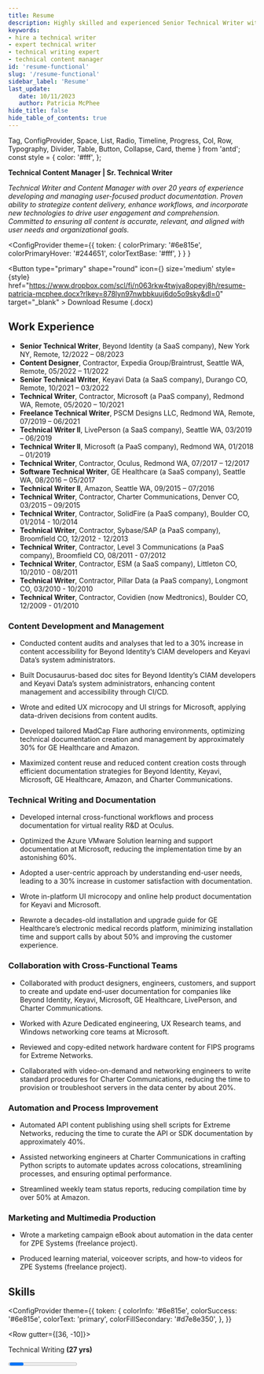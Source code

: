 ```yaml
---
title: Resume
description: Highly skilled and experienced Senior Technical Writer with a passion for crafting user-centric IT application and product documentation. Expert in optimizing content delivery, streamlining documentation processes, and leveraging cutting-edge technologies. Committed to enhancing user experience and ensuring the accuracy and relevance of product documentation.
keywords:
- hire a technical writer
- expert technical writer
- technical writing expert
- technical content manager
id: 'resume-functional'
slug: '/resume-functional'
sidebar_label: 'Resume'
last_update: 
   date: 10/11/2023
   author: Patricia McPhee
hide_title: false
hide_table_of_contents: true
---
```


  Tag, 
  ConfigProvider,
  Space, 
  List,
  Radio, 
  Timeline, 
  Progress, 
  Col, 
  Row, 
  Typography, 
  Divider, 
  Table, 
  Button,
  Collapse,
  Card,
  theme 
  } from 'antd';
const style = {
  color: '#fff',
};

**Technical Content Manager | Sr. Technical Writer**
 
*Technical Writer and Content Manager with over 20 years of experience developing and managing user-focused product documentation. Proven ability to strategize content delivery, enhance workflows, and incorporate new technologies to drive user engagement and comprehension. Committed to ensuring all content is accurate, relevant, and aligned with user needs and organizational goals.*

<ConfigProvider
  theme={{
    token: {
        colorPrimary: '#6e815e',
              colorPrimaryHover: '#244651',
              colorTextBase: '#fff',
      }
    }
  }
>
  <Button type="primary" shape="round" icon={<DownloadOutlined />} size='medium' style={style} href="https://www.dropbox.com/scl/fi/n063rkw4twjva8opeyj8h/resume-patricia-mcphee.docx?rlkey=878lyn97nwbbkuuj6do5o9sky&dl=0" target="_blank" >
          Download Resume (.docx)
        </Button>
</ConfigProvider>

## Work Experience

- **Senior Technical Writer**, Beyond Identity (a SaaS company), New York NY, Remote, 12/2022 – 08/2023
- **Content Designer**, Contractor, Expedia Group/Braintrust, Seattle WA, Remote, 05/2022 – 11/2022
- **Senior Technical Writer**, Keyavi Data (a SaaS company), Durango CO, Remote, 10/2021 – 03/2022
- **Technical Writer**, Contractor, Microsoft (a PaaS company), Redmond WA, Remote, 05/2020 – 10/2021
- **Freelance Technical Writer**, PSCM Designs LLC, Redmond WA, Remote, 07/2019 – 06/2021
- **Technical Writer II**, LivePerson (a SaaS company), Seattle WA, 03/2019 – 06/2019
- **Technical Writer II**, Microsoft (a PaaS company), Redmond WA, 01/2018 – 01/2019
- **Technical Writer**, Contractor, Oculus, Redmond WA, 07/2017 – 12/2017
- **Software Technical Writer**, GE Healthcare (a SaaS company), Seattle WA, 08/2016 – 05/2017
- **Technical Writer II**, Amazon, Seattle WA, 09/2015 – 07/2016
- **Technical Writer**, Contractor, Charter Communications, Denver CO, 03/2015 – 09/2015
- **Technical Writer**, Contractor, SolidFire (a PaaS company), Boulder CO, 01/2014 - 10/2014
- **Technical Writer**, Contractor, Sybase/SAP (a PaaS company), Broomfield CO, 12/2012 - 12/2013
- **Technical Writer**, Contractor, Level 3 Communications (a PaaS company), Broomfield CO, 08/2011 - 07/2012
- **Technical Writer**, Contractor, ESM (a SaaS company), Littleton CO, 10/2010 - 08/2011
- **Technical Writer**, Contractor, Pillar Data (a PaaS company), Longmont CO, 03/2010 - 10/2010
- **Technical Writer**, Contractor, Covidien (now Medtronics), Boulder CO, 12/2009 - 01/2010

### Content Development and Management

- Conducted content audits and analyses that led to a 30% increase in content accessibility for Beyond Identity’s CIAM developers and Keyavi Data’s system administrators.

- Built Docusaurus-based doc sites for Beyond Identity’s CIAM developers and Keyavi Data’s system administrators, enhancing content management and accessibility through CI/CD.

- Wrote and edited UX microcopy and UI strings for Microsoft, applying data-driven decisions from content audits.

- Developed tailored MadCap Flare authoring environments, optimizing technical documentation creation and management by approximately 30% for GE Healthcare and Amazon.

- Maximized content reuse and reduced content creation costs through efficient documentation strategies for Beyond Identity, Keyavi, Microsoft, GE Healthcare, Amazon, and Charter Communications.


### Technical Writing and Documentation

- Developed internal cross-functional workflows and process documentation for virtual reality R&D at Oculus.

- Optimized the Azure VMware Solution learning and support documentation at Microsoft, reducing the implementation time by an astonishing 60%.

- Adopted a user-centric approach by understanding end-user needs, leading to a 30% increase in customer satisfaction with documentation.

- Wrote in-platform UI microcopy and online help product documentation for Keyavi and Microsoft.

- Rewrote a decades-old installation and upgrade guide for GE Healthcare’s electronic medical records platform, minimizing installation time and support calls by about 50% and improving the customer experience.


### Collaboration with Cross-Functional Teams

- Collaborated with product designers, engineers, customers, and support to create and update end-user documentation for companies like Beyond Identity, Keyavi, Microsoft, GE Healthcare, LivePerson, and Charter Communications.

- Worked with Azure Dedicated engineering, UX Research teams, and Windows networking core teams at Microsoft.

- Reviewed and copy-edited network hardware content for FIPS programs for Extreme Networks.

- Collaborated with video-on-demand and networking engineers to write standard procedures for Charter Communications, reducing the time to provision or troubleshoot servers in the data center by about 20%. 

### Automation and Process Improvement

- Automated API content publishing using shell scripts for Extreme Networks, reducing the time to curate the API or SDK documentation by approximately 40%.

- Assisted networking engineers at Charter Communications in crafting Python scripts to automate updates across colocations, streamlining processes, and ensuring optimal performance. 

- Streamlined weekly team status reports, reducing compilation time by over 50% at Amazon.

### Marketing and Multimedia Production

- Wrote a marketing campaign eBook about automation in the data center for ZPE Systems (freelance project).

- Produced learning material, voiceover scripts, and how-to videos for ZPE Systems (freelance project).



## Skills

 <ConfigProvider
    theme={{
      token: {
        colorInfo: '#6e815e',
        colorSuccess: '#6e815e',
        colorText: 'primary',
        colorFillSecondary: '#d7e8e350',
      },
    }}
  >
<Row gutter={[36, -10]}>
  <Col flex="1 1 300px"><p class="progress">Technical Writing <b>(27 yrs)</b></p>
     <Progress percent={100} size="small" showInfo={true} /></Col>
  <Col flex="1 1 300px"><p class="progress">Content Strategy <b>(13 yrs)</b></p>
    <Progress percent={80} size="small" showInfo={true} /></Col>
  <Col flex="1 1 300px"><p class="progress">Information Architecture <b>(14 yrs)</b></p>
    <Progress percent={80} size="small" showInfo={true} /></Col>
</Row>
<Row gutter={[36, -10]}>
  <Col flex="1 1 300px"><p class="progress">Instructional Design <b>(4 yrs)</b></p>
    <Progress percent={70} size="small" showInfo={true} /></Col>
  <Col flex="1 1 300px"><p class="progress">Markdown <b>(13 yrs)</b></p>
         <Progress percent={90} size="small" showInfo={true} /></Col>
  <Col flex="1 1 300px"><p class="progress">HTML/CSS <b>(24 yrs)</b></p>
         <Progress percent={90} size="small" showInfo={true} /></Col>
</Row>
<Row gutter={[36, -10]}>  
  <Col flex="1 1 300px"><p class="progress">DITA/XML <b>(4 yrs)</b></p>
         <Progress percent={80} size="small" showInfo={true} /></Col>
  <Col flex="1 1 300px"><p class="progress">Figma <b>(3 yr)</b></p>
     <Progress percent={80} size="small" showInfo={true} /></Col>
  <Col flex="1 1 300px"><p class="progress">Accessibility Concepts <b>(1 yr)</b></p>
    <Progress percent={80} size="small" showInfo={true} /></Col>
</Row>
<Row gutter={[36, -10]}>
  <Col flex="1 1 300px"><p class="progress">Git/GitHub <b>(10 yrs)</b></p>
    <Progress percent={90} size="small" showInfo={true} /></Col>
    <Col flex="1 1 300px"><p class="progress">NodeJS/React <b>(3 yrs)</b></p>
    <Progress percent={80} size="small" showInfo={true} /></Col>
  <Col flex="1 1 300px"><p class="progress">JavaScript <b>(3 yrs)</b></p>
         <Progress percent={70} size="small" showInfo={true} /></Col>
  </Row>
  <Row gutter={[36, -10]}>
    <Col flex="1 1 300px"><p class="progress">Docusaurus <b>(4 yrs)</b></p>
         <Progress percent={90} size="small" showInfo={true} /></Col>
    <Col flex="1 1 300px"><p class="progress">MadCap Flare <b>(8 yrs)</b></p>
      <Progress percent={60} size="small" showInfo={true} /></Col>
    <Col flex="1 1 300px"><p class="progress">oXygen <b>(2 yrs)</b></p>
      <Progress percent={90} size="small" showInfo={true} /></Col>
  </Row>
  <Row gutter={[36, -10]}>
    <Col flex="1 1 300px"><p class="progress">Docs-as-Code/JAMstack <b>(5 yrs)</b></p>
         <Progress percent={70} size="small" showInfo={true} /></Col>
    <Col flex="1 1 300px"><p class="progress">Postman <b>(2 yrs)</b></p>
      <Progress percent={90} size="small" showInfo={true} /></Col>
    <Col flex="1 1 300px"><p class="progress">Python <b>(2 yrs)</b></p>
      <Progress percent={50} size="small" showInfo={true} /></Col>
  </Row>
  <Row gutter={[36, -10]}>
    <Col flex="1 1 300px"><p class="progress">Visual Studio <b>(10 yrs)</b></p>
         <Progress percent={70} size="small" showInfo={true} /></Col>
    <Col flex="1 1 300px"><p class="progress">Jira/Azure DevOps <b>(13 yrs)</b></p>
         <Progress percent={90} size="small" showInfo={true} /></Col>
    <Col flex="1 1 300px"><p class="progress">Slack <b>(8 yrs)</b></p>
         <Progress percent={90} size="small" showInfo={true} /></Col>
  </Row>
    <Row gutter={[36, -10]}>
    <Col flex="1 1 300px"><p class="progress">Confluence <b>(8 yrs)</b></p>
         <Progress percent={90} size="small" showInfo={true} /></Col>
    <Col flex="1 1 300px"><p class="progress">Notion <b>(2 yrs)</b></p>
         <Progress percent={50} size="small" showInfo={true} /></Col>
    <Col flex="1 1 300px"><p class="progress">SaaS <b>(2 yrs)</b></p>
         <Progress percent={70} size="small" showInfo={true} /></Col>  
  </Row>
  <Row gutter={[36, -10]}>
    <Col flex="1 1 300px"><p class="progress">ChatGPT/Bard/AI Prompt Writing <b>(1 yr)</b></p>
         <Progress percent={90} size="small" showInfo={true} /></Col>  
    <Col flex="1 1 300px"><p class="progress">Adobe InDesign/PageMaker <b>(24 yrs)</b></p>
         <Progress percent={70} size="small" showInfo={true} /></Col>
    <Col flex="1 1 300px"><p class="progress">Adobe Premiere <b>(2 yrs)</b></p>
         <Progress percent={70} size="small" showInfo={true} /></Col>         
  </Row>
  <Row gutter={[36, -10]}>
    <Col flex="1 1 300px"><p class="progress">Adobe Framemaker <b>(4 yrs)</b></p>
         <Progress percent={90} size="small" showInfo={true} /></Col>
    <Col flex="1 1 300px"><p class="progress">SnagIt <b>(13 yrs)</b></p>
         <Progress percent={90} size="small" showInfo={true} /></Col>
    <Col flex="1 1 300px"><p class="progress"></p></Col>         
  </Row>
  </ConfigProvider>

<hr />

## Documentation frameworks
Around 2015, I began using Markdown as the primary format for content, primarily in Confluence and other wiki platforms. In 2018, I started using static-site generators like Jekyll, Hugo, Gatsby, Docusaurus, and DocFX as my primary authoring environment. So far, my favorite has been Docusaurus. Although I like DocFX, it's a bit more complicated to set up.

| Framework | Platform | Role | Company |
| --- | --- | --- | --- |
| Docs-as-code/JAMstack   | Docusaurus  |  Author/Contributor<br />Information Architect<br />Lead Developer | Beyond Identity (2022-2023)<br />Keyavi Data (2021-2022)<br />A Tech Startup (2020)   |
| Docs-as-code/JAMstack   | DocFx   |  Author/Contributor  | Microsoft (2018, 2020-2021, 2022)   |
| Docs-as-code/JAMstack   | Jekyll   |  Author/Contributor  | LivePerson (2019)  |
| DITA/XML  |  oXygen  |  Author/Contributor  | Extreme Networks (2020-2021)<br />Sybase/SAP (2012-2013)  |
| DITA/XML  | Arbortext   | Author/Contributor   | Pillar Data (2010)<br />Ericsson (2008)   |
| DITA/XML | Structured Framemaker   | Author/Contributor<br />Information Architect   | Covidien/Medtronic (2009-2010)<br />LSI Logic (2008-2009)   |
| HTML/CSS   | MacCap Flare  | Author/Contributor<br />Information Architect<br />Certified Trainer   | GE Healthcare (2016-2017)<br />Amazon (2015-2016)<br />SolidFire (2014)<br />Level 3 Communications (2011-2012)<br />ESM (2010-2011)   |
| HTML/CSS   | Robohelp   | Author/Contributor<br />Information Architect   | P2 Energy Solutions (2007-2008)   |

<hr />



## Education

**Bachelor's in Health Science**<br />
Environmental Health and Public Health <br /> 
Kaplan University - Remote <br />
October 2010 to May 2012   

**Associate's of Applied Science**<br /> 
Computer Science and Information Technology<br />
Denver Technical College, a division of DeVry University - Denver, CO <br />
February 1999 to April 2001 


## Courses

**Conversation Design for Chatbots**<br />
[UX Content Collective](https://uxcontent.com/chatbot-writing/) - Remote<br />
June 2023 - Present

**Conversation Design**<br />
**Prompt Designer for Conversational AI**<br />
[Conversation Design Institute](https://www.conversationdesigninstitute.com/courses) - Remote<br />
May 2023 - Present

**Voice over acting**<br /> 
Such A Voice - Remote <br />
Coach: [Jan Haley-Soule](https://www.linkedin.com/in/jan-haley-soule-19254710/) <br />
March 2019 - March 2020

<br />
